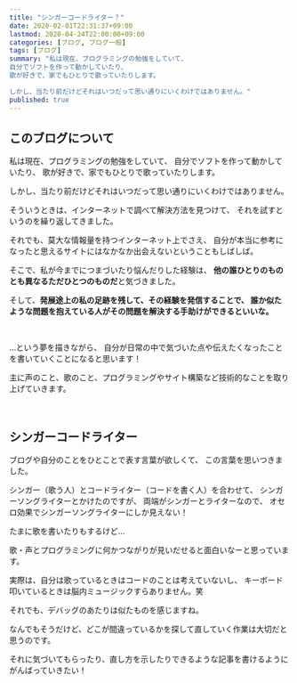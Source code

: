 ```yaml
---
title: "シンガーコードライター？"
date: 2020-02-01T22:31:37+09:00
lastmod: 2020-04-24T22:00:00+09:00
categories: [ブログ, ブログ一般]
tags: [ブログ]
summary: "私は現在、プログラミングの勉強をしていて、
自分でソフトを作って動かしていたり、
歌が好きで、家でもひとりで歌っていたりします。

しかし、当たり前だけどそれはいつだって思い通りにいくわけではありません。"
published: true
---
```


## このブログについて
私は現在、プログラミングの勉強をしていて、
自分でソフトを作って動かしていたり、
歌が好きで、家でもひとりで歌っていたりします。

しかし、当たり前だけどそれはいつだって思い通りにいくわけではありません。
<!--more-->
そういうときは、インターネットで調べて解決方法を見つけて、
それを試すというのを繰り返してきました。

それでも、莫大な情報量を持つインターネット上でさえ、
自分が本当に参考になったと思えるサイトにはなかなか出会えないということもしばしば。

そこで、私が今までにつまづいたり悩んだりした経験は、
**他の誰ひとりのものとも異なるただひとつのものだ**と気づきました。

そして、**発展途上の私の足跡を残して、その経験を発信することで、
誰か似たような問題を抱えている人がその問題を解決する手助けができるといいな。**

<br/>

…という夢を描きながら、
自分が日常の中で気づいた点や伝えたくなったことを書いていくことになると思います！

主に声のこと、歌のこと、プログラミングやサイト構築など技術的なことを取り上げていきます。

<br/>

## シンガーコードライター
ブログや自分のことをひとことで表す言葉が欲しくて、
この言葉を思いつきました。

シンガー（歌う人）とコードライター（コードを書く人）を合わせて、
シンガーソングライターとかけたのですが、
両端がシンガーとライターなので、
オセロ効果でシンガーソングライターにしか見えない！

たまに歌を書いたりもするけど…

歌・声とプログラミングに何かつながりが見いだせると面白いなーと思っています。

実際は、自分は歌っているときはコードのことは考えていないし、
キーボード叩いているときは脳内ミュージックすらありません。笑

それでも、デバッグのあたりは似たものを感じますね。

なんでもそうだけど、どこが間違っているかを探して直していく作業は大切だと思うのです。

それに気づいてもらったり、直し方を示したりできるような記事を書けるようにがんばっていきたい！
